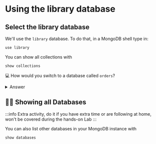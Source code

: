 # Using the library database

## Select the library database

We'll use the `library` database. To do that, in a MongoDB shell type in:

```js
use library
```

You can show all collections with

```js
show collections
```

💻 How would you switch to a database called `orders`?

<details>
<summary>Answer</summary>
<div>

```js
use orders
```
</div>
</details>

## 🦸‍♂️ Showing all Databases

:::info
Extra activity, do it if you have extra time or are following at home, won't be covered during the hands-on Lab
:::

You can also list other databases in your MongoDB instance with

```js
show databases
```